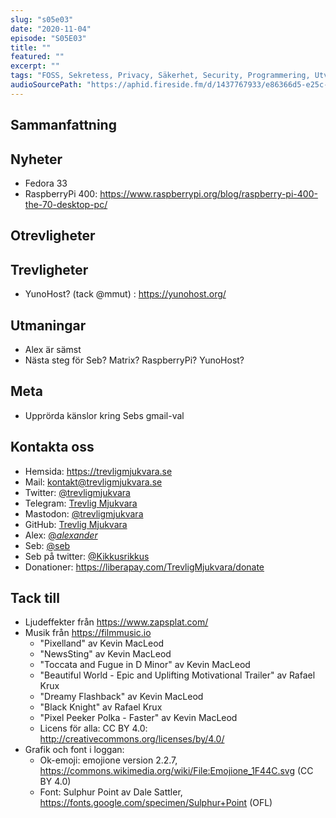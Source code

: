 ```yaml
---
slug: "s05e03"
date: "2020-11-04"
episode: "S05E03"
title: ""
featured: ""
excerpt: "" 
tags: "FOSS, Sekretess, Privacy, Säkerhet, Security, Programmering, Utveckling, RaspberryPi, Mjukvara, PinePhone, Technology, Linux, Open Source, Mastodon, Ubuntu, Edge, Firefox, youtube-dl, ssh, git, GitHub, VPS, Digital Ocean" 
audioSourcePath: "https://aphid.fireside.fm/d/1437767933/e86366d5-e25c-4aab-9a13-33b7144ac160/f4645ee9-b515-4a74-9ee5-efcfe1f786bf.mp3"
---
```

## Sammanfattning

## Nyheter
- Fedora 33
- RaspberryPi 400: https://www.raspberrypi.org/blog/raspberry-pi-400-the-70-desktop-pc/

## Otrevligheter 


## Trevligheter
- YunoHost? (tack @mmut) : https://yunohost.org/

## Utmaningar
- Alex är sämst
- Nästa steg för Seb? Matrix? RaspberryPi? YunoHost?

## Meta
- Upprörda känslor kring Sebs gmail-val

## Kontakta oss
- Hemsida: https://trevligmjukvara.se
- Mail: kontakt@trevligmjukvara.se
- Twitter: [@trevligmjukvara](https://twitter.com/trevligmjukvara)
- Telegram: [Trevlig Mjukvara](https://t.me/trevligmjukvara)
- Mastodon: [@trevligmjukvara](https://mastodon.linuxkompis.se/@trevligmjukvara)
- GitHub: [Trevlig Mjukvara](https://github.com/trevligmjukvara)
- Alex: [@_alexander_](https://mastodon.online/@_alexander_)
- Seb: [@seb](https://social.gelotte.dev/@seb)
- Seb på twitter: [@Kikkusrikkus](https://twitter.com/Kikkusrikkus)
- Donationer: https://liberapay.com/TrevligMjukvara/donate

## Tack till
- Ljudeffekter från https://www.zapsplat.com/
- Musik från https://filmmusic.io
  - "Pixelland" av Kevin MacLeod
  - "NewsSting" av Kevin MacLeod
  - "Toccata and Fugue in D Minor" av Kevin MacLeod
  - "Beautiful World - Epic and Uplifting Motivational Trailer" av Rafael Krux
  - "Dreamy Flashback" av Kevin MacLeod
  - "Black Knight" av Rafael Krux
  - "Pixel Peeker Polka - Faster" av Kevin MacLeod
  - Licens för alla: CC BY 4.0: http://creativecommons.org/licenses/by/4.0/
- Grafik och font i loggan:
  - Ok-emoji: emojione version 2.2.7, https://commons.wikimedia.org/wiki/File:Emojione_1F44C.svg (CC BY 4.0)
  - Font: Sulphur Point av Dale Sattler, https://fonts.google.com/specimen/Sulphur+Point (OFL)

